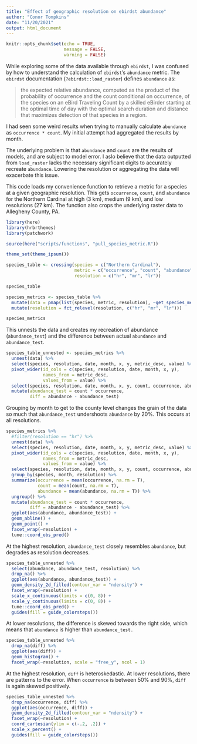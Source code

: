 ```yaml
---
title: "Effect of geographic resolution on ebirdst abundance"
author: "Conor Tompkins"
date: "11/20/2021"
output: html_document
---
```


```r
knitr::opts_chunk$set(echo = TRUE,
                      message = FALSE,
                      warning = FALSE)
```

While exploring some of the data available through `ebirdst`, I was confused by how to understand the calculation of `ebirdst`'s `abundance` metric. The `ebirdst` documentation (`?ebirdst::load_raster`) defines `abundance` as:

>the expected relative abundance, computed as the product of the probability of occurrence and the count conditional on occurrence, of the species on an eBird Traveling Count by a skilled eBirder starting at the optimal time of day with the optimal search duration and distance that maximizes detection of that species in a region.

I had seen some weird results when trying to manually calculate `abundance` as `occurrence * count`. My initial attempt had aggregated the results by month.

The underlying problem is that `abundance` and `count` are the results of models, and are subject to model error. I aslo believe that the data outputted from `load_raster` lacks the necessary significant digits to accurately recreate `abundance`. Lowering the resolution or aggregating the data will exacerbate this issue.

This code loads my convenience function to retrieve a metric for a species at a given geographic resolution. This gets `occurrence`, `count`, and `abundance` for the Northern Cardinal at high (3 km), medium (9 km), and low resolutions (27 km). The function also crops the underlying raster data to Allegheny County, PA.
```r
library(here)
library(hrbrthemes)
library(patchwork)

source(here("scripts/functions", "pull_species_metric.R"))

theme_set(theme_ipsum())

species_table <- crossing(species = c("Northern Cardinal"),
                          metric = c("occurrence", "count", "abundance"),
                          resolution = c("hr", "mr", "lr"))

species_table
```

```r
species_metrics <- species_table %>% 
  mutate(data = pmap(list(species, metric, resolution), ~get_species_metric(..1, ..2, ..3))) %>% 
  mutate(resolution = fct_relevel(resolution, c("hr", "mr", "lr")))

species_metrics
```

This unnests the data and creates my recreation of abundance (`abundance_test`) and the difference between actual `abundance` and `abundance_test`.
```r
species_table_unnested <- species_metrics %>%
  unnest(data) %>% 
  select(species, resolution, date, month, x, y, metric_desc, value) %>% 
  pivot_wider(id_cols = c(species, resolution, date, month, x, y),
              names_from = metric_desc,
              values_from = value) %>% 
  select(species, resolution, date, month, x, y, count, occurrence, abundance) %>% 
  mutate(abundance_test = count * occurrence,
         diff = abundance - abundance_test)
```

Grouping by month to get to the county level changes the grain of the data so much that `abundance_test` undershoots `abundance` by 20%. This occurs at all resolutions.
```r
species_metrics %>%
  #filter(resolution == "hr") %>% 
  unnest(data) %>% 
  select(species, resolution, date, month, x, y, metric_desc, value) %>% 
  pivot_wider(id_cols = c(species, resolution, date, month, x, y),
              names_from = metric_desc,
              values_from = value) %>% 
  select(species, resolution, date, month, x, y, count, occurrence, abundance) %>% 
  group_by(species, month, resolution) %>% 
  summarize(occurrence = mean(occurrence, na.rm = T),
            count = mean(count, na.rm = T),
            abundance = mean(abundance, na.rm = T)) %>% 
  ungroup() %>% 
  mutate(abundance_test = count * occurrence,
         diff = abundance - abundance_test) %>% 
  ggplot(aes(abundance, abundance_test)) +
  geom_abline() +
  geom_point() +
  facet_wrap(~resolution) +
  tune::coord_obs_pred()
```


At the highest resolution, `abundance_test` closely resembles `abundance`, but degrades as resolution decreases.
```r
species_table_unnested %>% 
  select(abundance, abundance_test, resolution) %>% 
  drop_na() %>% 
  ggplot(aes(abundance, abundance_test)) +
  geom_density_2d_filled(contour_var = "ndensity") +
  facet_wrap(~resolution) +
  scale_x_continuous(limits = c(0, 8)) +
  scale_y_continuous(limits = c(0, 8)) +
  tune::coord_obs_pred() +
  guides(fill = guide_colorsteps())
```

At lower resolutions, the difference is skewed towards the right side, which means that `abundance` is higher than `abundance_test.`
```r
species_table_unnested %>% 
  drop_na(diff) %>% 
  ggplot(aes(diff)) +
  geom_histogram() +
  facet_wrap(~resolution, scale = "free_y", ncol = 1)
```

At the highest resolution, `diff` is heteroskedastic. At lower resolutions, there are patterns to the error. When `occurrence` is between 50% and 90%, `diff` is again skewed positively.
```r
species_table_unnested %>% 
  drop_na(occurrence, diff) %>% 
  ggplot(aes(occurrence, diff)) +
  geom_density_2d_filled(contour_var = "ndensity") +
  facet_wrap(~resolution) + 
  coord_cartesian(ylim = c(-.2, .2)) +
  scale_x_percent() +
  guides(fill = guide_colorsteps())
```


